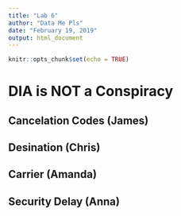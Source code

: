 ---
title: "Lab 6"
author: "Data Me Pls"
date: "February 19, 2019"
output: html_document
---

```{r setup, include=FALSE}
knitr::opts_chunk$set(echo = TRUE)
```

# DIA is NOT a Conspiracy


## Cancelation Codes (James)
## Desination (Chris)
## Carrier (Amanda)
## Security Delay (Anna)